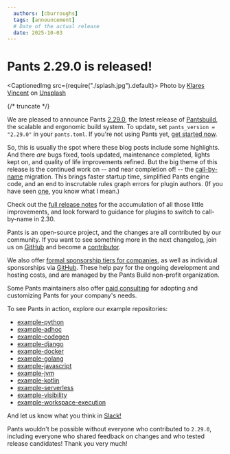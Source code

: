 ```yaml
---
  authors: [cburroughs]
  tags: [announcement]
  # Date of the actual release
  date: 2025-10-03
---
```


# Pants 2.29.0 is released!

<CaptionedImg src={require("./splash.jpg").default}>
  Photo by [Klares Vincent](https://unsplash.com/@byvincentk) on
  [Unsplash](https://unsplash.com/photos/ancient-stone-aqueduct-reflected-in-calm-water-Sbhx-SzSWBw)
</CaptionedImg>

{/* truncate */}

We are pleased to announce Pants [2.29.0](https://github.com/pantsbuild/pants/blob/2.29.x/docs/notes/2.29.x.md), the latest release of [Pantsbuild](https://www.pantsbuild.org/), the scalable and ergonomic build system. To update, set `pants_version = "2.29.0"` in your `pants.toml`. If you're not using Pants yet, [get started now](https://www.pantsbuild.org/2.29/docs/getting-started).

So, this is usually the spot where these blog posts include some highlights. And there _are_ bugs fixed, tools updated, maintenance completed, lights kept on, and quality of life improvements refined. But the big theme of this release is the continued work on -- and near completion of! -- the [call-by-name](https://github.com/pantsbuild/pants/issues/21065) migration. This brings faster startup time, simplified Pants engine code, and an end to inscrutable rules graph errors for plugin authors. (If you have seen [one](https://gist.github.com/cburroughs/beb4054b73c377373f1195f20a6a477d), you know what I mean.)

Check out the [full release notes](https://github.com/pantsbuild/pants/blob/2.29.x/docs/notes/2.29.x.md) for the accumulation of all those little improvements, and look forward to guidance for plugins to switch to call-by-name in 2.30.

Pants is an open-source project, and the changes are all contributed by our community. If you want to see something more in the next changelog, join us on [GitHub](https://github.com/pantsbuild/pants) and become a [contributor](https://www.pantsbuild.org/stable/docs/contributions).

We also offer [formal sponsorship tiers for companies](https://www.pantsbuild.org/sponsorship), as well as individual sponsorships via [GitHub](https://github.com/sponsors/pantsbuild). These help pay for the ongoing development and hosting costs, and are managed by the Pants Build non-profit organization.

Some Pants maintainers also offer [paid consulting](https://www.pantsbuild.org/spotlight/service-providers) for adopting and customizing Pants for your company's needs.

To see Pants in action, explore our example repositories:

- [example-python](https://github.com/pantsbuild/example-python)
- [example-adhoc](https://github.com/pantsbuild/example-adhoc)
- [example-codegen](https://github.com/pantsbuild/example-codegen)
- [example-django](https://github.com/pantsbuild/example-django)
- [example-docker](https://github.com/pantsbuild/example-docker)
- [example-golang](https://github.com/pantsbuild/example-golang)
- [example-javascript](https://github.com/pantsbuild/example-javascript)
- [example-jvm](https://github.com/pantsbuild/example-jvm)
- [example-kotlin](https://github.com/pantsbuild/example-kotlin)
- [example-serverless](https://github.com/pantsbuild/example-serverless)
- [example-visibility](https://github.com/pantsbuild/example-visibility)
- [example-workspace-execution](https://github.com/pantsbuild/example-workspace-execution)

And let us know what you think in [Slack!](https://www.pantsbuild.org/community/getting-help)

Pants wouldn't be possible without everyone who contributed to `2.29.0`, including everyone who shared feedback on changes and who tested release candidates! Thank you very much!
